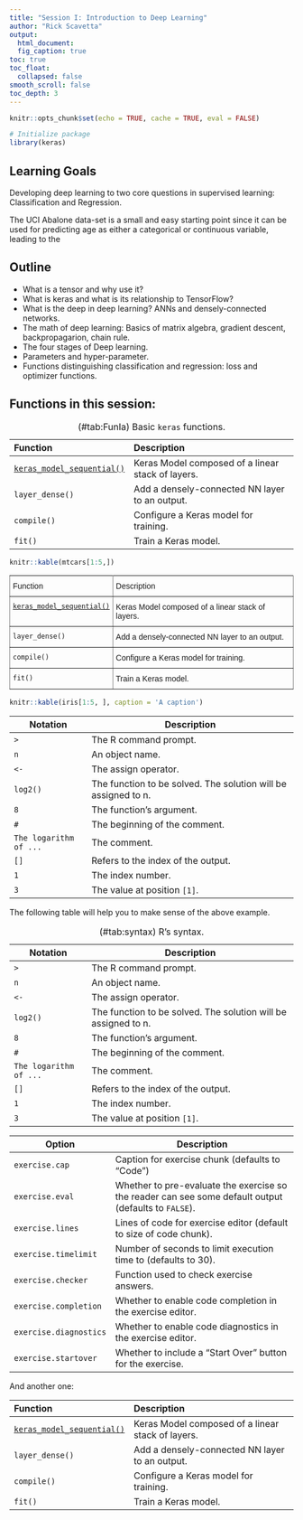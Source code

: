 ```yaml
---
title: "Session I: Introduction to Deep Learning"
author: "Rick Scavetta"
output:
  html_document:
  fig_caption: true
toc: true
toc_float:
  collapsed: false
smooth_scroll: false
toc_depth: 3
---
```


```r
knitr::opts_chunk$set(echo = TRUE, cache = TRUE, eval = FALSE)

# Initialize package
library(keras)
```

## Learning Goals

Developing deep learning to two core questions in supervised learning: Classification and Regression. 

The UCI Abalone data-set is a small and easy starting point since it can be used for predicting age as either a categorical or continuous variable, leading to the 

## Outline

- What is a tensor and why use it?
- What is keras and what is its relationship to TensorFlow?
- What is the deep in deep learning? ANNs and densely-connected networks.
- The math of deep learning: Basics of matrix algebra, gradient descent, backpropagarion, chain rule.
- The four stages of Deep learning.
- Parameters and hyper-parameter.
- Functions distinguishing classification and regression: loss and optimizer functions.

## Functions in this session:

Table: (\#tab:FunIa) Basic `keras` functions.

| Function                   | Description                                       |
|:---------------------------|:--------------------------------------------------| 
| [`keras_model_sequential()`](https://www.rdocumentation.org/packages/keras/versions/2.2.0/topics/keras_model_sequential) | Keras Model composed of a linear stack of layers. |
| `layer_dense()`	           | Add a densely-connected NN layer to an output.    |
| `compile()`                | Configure a Keras model for training.             |
| `fit()`                    | Train a Keras model.                              |

```r
knitr::kable(mtcars[1:5,])
```

<style type="text/css">
.tg  {border-collapse:collapse;border-spacing:0;}
.tg td{font-family:Arial, sans-serif;font-size:14px;padding:10px 5px;border-style:solid;border-width:1px;overflow:hidden;word-break:normal;border-color:black;}
.tg th{font-family:Arial, sans-serif;font-size:14px;font-weight:normal;padding:10px 5px;border-style:solid;border-width:1px;overflow:hidden;word-break:normal;border-color:black;}
.tg .tg-0pky{border-color:inherit;text-align:left;vertical-align:top}
</style>
<table class="tg">
  <tr>
    <th class="tg-0pky">Function</th>
    <th class="tg-0pky">Description</th>
  </tr>
  <tr>
    <td class="tg-0pky">[`keras_model_sequential()`](https://www.rdocumentation.org/packages/keras/versions/2.2.0/topics/keras_model_sequential)</td>
    <td class="tg-0pky">Keras Model composed of a linear stack of layers.</td>
  </tr>
  <tr>
    <td class="tg-0pky">`layer_dense()`</td>
    <td class="tg-0pky">Add a densely-connected NN layer to an output.</td>
  </tr>
  <tr>
    <td class="tg-0pky">`compile()`</td>
    <td class="tg-0pky">Configure a Keras model for training.</td>
  </tr>
  <tr>
    <td class="tg-0pky">`fit()`</td>
    <td class="tg-0pky">Train a Keras model.</td>
  </tr>
</table>



```r
knitr::kable(iris[1:5, ], caption = 'A caption')
```


| Notation               | Description                                                    |
|------------------------|----------------------------------------------------------------|
| `>`                    | The R command prompt.                                          |
| `n`                    | An object name.                                                |
| `<-`                   | The assign operator.                                           |
| `log2()`               | The function to be solved. The solution will be assigned to n. |
| `8`                    | The function's argument.                                       |
| `#`                    | The beginning of the comment.                                  |
| `The logarithm of ...` | The comment.                                                   |
| `[]`                   | Refers to the index of the output.                             |
| `1`                    | The index number.                                              |
| `3`                    | The value at position `[1]`.                                   |


The following table will help you to make sense of the above example.

Table: (\#tab:syntax) R's syntax.

| Notation               | Description                                                    |
|------------------------|----------------------------------------------------------------|
| `>`                    | The R command prompt.                                          |
| `n`                    | An object name.                                                |
| `<-`                   | The assign operator.                                           |
| `log2()`               | The function to be solved. The solution will be assigned to n. |
| `8`                    | The function's argument.                                       |
| `#`                    | The beginning of the comment.                                  |
| `The logarithm of ...` | The comment.                                                   |
| `[]`                   | Refers to the index of the output.                             |
| `1`                    | The index number.                                              |
| `3`                    | The value at position `[1]`.                                   |

<table>
<thead>
<tr class="header">
<th>Option</th>
<th>Description</th>
</tr>
</thead>
<tbody>
<tr class="odd">
<td><code>exercise.cap</code></td>
<td>Caption for exercise chunk (defaults to "Code")</td>
</tr>
<tr class="even">
<td><code>exercise.eval</code></td>
<td>Whether to pre-evaluate the exercise so the reader can see some default output (defaults to <code>FALSE</code>).</td>
</tr>
<tr class="odd">
<td><code>exercise.lines</code></td>
<td>Lines of code for exercise editor (default to size of code chunk).</td>
</tr>
<tr class="even">
<td><code>exercise.timelimit</code></td>
<td>Number of seconds to limit execution time to (defaults to 30).</td>
</tr>
<tr class="odd">
<td><code>exercise.checker</code></td>
<td>Function used to check exercise answers.</td>
</tr>
<tr class="even">
<td><code>exercise.completion</code></td>
<td>Whether to enable code completion in the exercise editor.</td>
</tr>
<tr class="odd">
<td><code>exercise.diagnostics</code></td>
<td>Whether to enable code diagnostics in the exercise editor.</td>
</tr>
<tr class="even">
<td><code>exercise.startover</code></td>
<td>Whether to include a "Start Over" button for the exercise.</td>
</tr>
</tbody>
</table>


And another one:

<p>| Function                   | Description                                       |
|:---------------------------|:--------------------------------------------------| 
| <a href="https://www.rdocumentation.org/packages/keras/versions/2.2.0/topics/keras_model_sequential"><code>keras_model_sequential()</code></a> | Keras Model composed of a linear stack of layers. |
| <code>layer_dense()</code>               | Add a densely-connected NN layer to an output.    |
| <code>compile()</code>                | Configure a Keras model for training.             |
| <code>fit()</code>                    | Train a Keras model.                              |</p>



